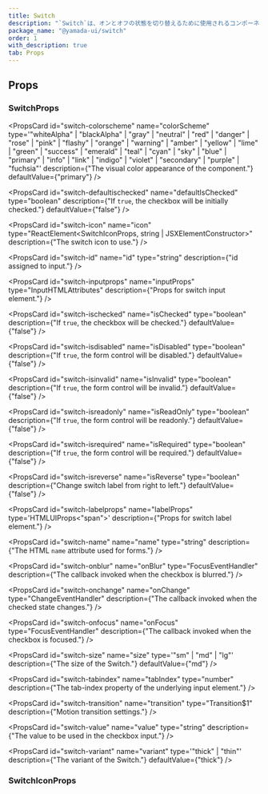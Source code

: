 ```yaml
---
title: Switch
description: "`Switch`は、オンとオフの状態を切り替えるために使用されるコンポーネントです。"
package_name: "@yamada-ui/switch"
order: 1
with_description: true
tab: Props
---
```


## Props

### SwitchProps

<PropsCard id="switch-_accept" name="_accept" type="CSSUIObject" />

<PropsCard id="switch-_active" name="_active" type="CSSUIObject" />

<PropsCard id="switch-_after" name="_after" type="CSSUIObject" />

<PropsCard id="switch-_anylink" name="_anyLink" type="CSSUIObject" />

<PropsCard id="switch-_autofill" name="_autofill" type="CSSUIObject" />

<PropsCard id="switch-_backdrop" name="_backdrop" type="CSSUIObject" />

<PropsCard id="switch-_before" name="_before" type="CSSUIObject" />

<PropsCard id="switch-_between" name="_between" type="CSSUIObject" />

<PropsCard id="switch-_blank" name="_blank" type="CSSUIObject" />

<PropsCard id="switch-_checked" name="_checked" type="CSSUIObject" />

<PropsCard id="switch-_cue" name="_cue" type="CSSUIObject" />

<PropsCard id="switch-_cueregion" name="_cueRegion" type="CSSUIObject" />

<PropsCard id="switch-_dark" name="_dark" type="CSSUIObject" />

<PropsCard id="switch-_default" name="_default" type="CSSUIObject" />

<PropsCard id="switch-_disabled" name="_disabled" type="CSSUIObject" />

<PropsCard id="switch-_empty" name="_empty" type="CSSUIObject" />

<PropsCard id="switch-_enabled" name="_enabled" type="CSSUIObject" />

<PropsCard id="switch-_end" name="_end" type="CSSUIObject" />

<PropsCard id="switch-_even" name="_even" type="CSSUIObject" />

<PropsCard id="switch-_expanded" name="_expanded" type="CSSUIObject" />

<PropsCard id="switch-_fileselector" name="_fileSelector" type="CSSUIObject" />

<PropsCard id="switch-_filled" name="_filled" type="CSSUIObject" />

<PropsCard id="switch-_first" name="_first" type="CSSUIObject" />

<PropsCard id="switch-_firstletter" name="_firstLetter" type="CSSUIObject" />

<PropsCard id="switch-_firstline" name="_firstLine" type="CSSUIObject" />

<PropsCard id="switch-_focus" name="_focus" type="CSSUIObject" />

<PropsCard id="switch-_focusvisible" name="_focusVisible" type="CSSUIObject" />

<PropsCard id="switch-_focuswithin" name="_focusWithin" type="CSSUIObject" />

<PropsCard id="switch-_fullscreen" name="_fullScreen" type="CSSUIObject" />

<PropsCard id="switch-_grabbed" name="_grabbed" type="CSSUIObject" />

<PropsCard id="switch-_groupaccept" name="_groupAccept" type="CSSUIObject" />

<PropsCard id="switch-_groupactive" name="_groupActive" type="CSSUIObject" />

<PropsCard id="switch-_groupblank" name="_groupBlank" type="CSSUIObject" />

<PropsCard id="switch-_groupchecked" name="_groupChecked" type="CSSUIObject" />

<PropsCard
  id="switch-_groupdisabled"
  name="_groupDisabled"
  type="CSSUIObject"
/>

<PropsCard id="switch-_groupenabled" name="_groupEnabled" type="CSSUIObject" />

<PropsCard
  id="switch-_groupexpanded"
  name="_groupExpanded"
  type="CSSUIObject"
/>

<PropsCard id="switch-_groupfocus" name="_groupFocus" type="CSSUIObject" />

<PropsCard
  id="switch-_groupfocusvisible"
  name="_groupFocusVisible"
  type="CSSUIObject"
/>

<PropsCard
  id="switch-_groupfocuswithin"
  name="_groupFocusWithin"
  type="CSSUIObject"
/>

<PropsCard id="switch-_groupgrabbed" name="_groupGrabbed" type="CSSUIObject" />

<PropsCard
  id="switch-_grouphorizontal"
  name="_groupHorizontal"
  type="CSSUIObject"
/>

<PropsCard id="switch-_grouphover" name="_groupHover" type="CSSUIObject" />

<PropsCard id="switch-_groupidle" name="_groupIdle" type="CSSUIObject" />

<PropsCard id="switch-_groupinvalid" name="_groupInvalid" type="CSSUIObject" />

<PropsCard id="switch-_grouploaded" name="_groupLoaded" type="CSSUIObject" />

<PropsCard id="switch-_grouploading" name="_groupLoading" type="CSSUIObject" />

<PropsCard
  id="switch-_groupoptional"
  name="_groupOptional"
  type="CSSUIObject"
/>

<PropsCard
  id="switch-_groupplaceholdershown"
  name="_groupPlaceholderShown"
  type="CSSUIObject"
/>

<PropsCard id="switch-_grouppressed" name="_groupPressed" type="CSSUIObject" />

<PropsCard
  id="switch-_groupreadonly"
  name="_groupReadOnly"
  type="CSSUIObject"
/>

<PropsCard
  id="switch-_groupreadwrite"
  name="_groupReadWrite"
  type="CSSUIObject"
/>

<PropsCard id="switch-_groupreject" name="_groupReject" type="CSSUIObject" />

<PropsCard
  id="switch-_grouprequired"
  name="_groupRequired"
  type="CSSUIObject"
/>

<PropsCard
  id="switch-_groupselected"
  name="_groupSelected"
  type="CSSUIObject"
/>

<PropsCard
  id="switch-_groupuserinvalid"
  name="_groupUserInvalid"
  type="CSSUIObject"
/>

<PropsCard id="switch-_groupvalid" name="_groupValid" type="CSSUIObject" />

<PropsCard
  id="switch-_groupvertical"
  name="_groupVertical"
  type="CSSUIObject"
/>

<PropsCard id="switch-_hidden" name="_hidden" type="CSSUIObject" />

<PropsCard id="switch-_holiday" name="_holiday" type="CSSUIObject" />

<PropsCard id="switch-_horizontal" name="_horizontal" type="CSSUIObject" />

<PropsCard id="switch-_hover" name="_hover" type="CSSUIObject" />

<PropsCard id="switch-_idle" name="_idle" type="CSSUIObject" />

<PropsCard
  id="switch-_indeterminate"
  name="_indeterminate"
  type="CSSUIObject"
/>

<PropsCard id="switch-_inrange" name="_inRange" type="CSSUIObject" />

<PropsCard id="switch-_invalid" name="_invalid" type="CSSUIObject" />

<PropsCard id="switch-_last" name="_last" type="CSSUIObject" />

<PropsCard id="switch-_light" name="_light" type="CSSUIObject" />

<PropsCard id="switch-_link" name="_link" type="CSSUIObject" />

<PropsCard id="switch-_loaded" name="_loaded" type="CSSUIObject" />

<PropsCard id="switch-_loading" name="_loading" type="CSSUIObject" />

<PropsCard id="switch-_marker" name="_marker" type="CSSUIObject" />

<PropsCard id="switch-_mediadark" name="_mediaDark" type="CSSUIObject" />

<PropsCard id="switch-_medialight" name="_mediaLight" type="CSSUIObject" />

<PropsCard
  id="switch-_mediareducemotion"
  name="_mediaReduceMotion"
  type="CSSUIObject"
/>

<PropsCard id="switch-_modal" name="_modal" type="CSSUIObject" />

<PropsCard id="switch-_nativeactive" name="_nativeActive" type="CSSUIObject" />

<PropsCard
  id="switch-_nativechecked"
  name="_nativeChecked"
  type="CSSUIObject"
/>

<PropsCard
  id="switch-_nativedisabled"
  name="_nativeDisabled"
  type="CSSUIObject"
/>

<PropsCard id="switch-_nativefocus" name="_nativeFocus" type="CSSUIObject" />

<PropsCard
  id="switch-_nativefocusvisible"
  name="_nativeFocusVisible"
  type="CSSUIObject"
/>

<PropsCard
  id="switch-_nativefocuswithin"
  name="_nativeFocusWithin"
  type="CSSUIObject"
/>

<PropsCard id="switch-_nativehidden" name="_nativeHidden" type="CSSUIObject" />

<PropsCard id="switch-_nativehover" name="_nativeHover" type="CSSUIObject" />

<PropsCard
  id="switch-_nativereadonly"
  name="_nativeReadOnly"
  type="CSSUIObject"
/>

<PropsCard id="switch-_nativetarget" name="_nativeTarget" type="CSSUIObject" />

<PropsCard id="switch-_nativevalid" name="_nativeValid" type="CSSUIObject" />

<PropsCard id="switch-_notfirst" name="_notFirst" type="CSSUIObject" />

<PropsCard id="switch-_notlast" name="_notLast" type="CSSUIObject" />

<PropsCard id="switch-_nottarget" name="_notTarget" type="CSSUIObject" />

<PropsCard id="switch-_odd" name="_odd" type="CSSUIObject" />

<PropsCard id="switch-_only" name="_only" type="CSSUIObject" />

<PropsCard id="switch-_optional" name="_optional" type="CSSUIObject" />

<PropsCard id="switch-_outrange" name="_outRange" type="CSSUIObject" />

<PropsCard id="switch-_outside" name="_outside" type="CSSUIObject" />

<PropsCard id="switch-_paused" name="_paused" type="CSSUIObject" />

<PropsCard id="switch-_peeraccept" name="_peerAccept" type="CSSUIObject" />

<PropsCard id="switch-_peeractive" name="_peerActive" type="CSSUIObject" />

<PropsCard id="switch-_peerblank" name="_peerBlank" type="CSSUIObject" />

<PropsCard id="switch-_peerchecked" name="_peerChecked" type="CSSUIObject" />

<PropsCard id="switch-_peerdisabled" name="_peerDisabled" type="CSSUIObject" />

<PropsCard id="switch-_peerenabled" name="_peerEnabled" type="CSSUIObject" />

<PropsCard id="switch-_peerexpanded" name="_peerExpanded" type="CSSUIObject" />

<PropsCard id="switch-_peerfocus" name="_peerFocus" type="CSSUIObject" />

<PropsCard
  id="switch-_peerfocusvisible"
  name="_peerFocusVisible"
  type="CSSUIObject"
/>

<PropsCard
  id="switch-_peerfocuswithin"
  name="_peerFocusWithin"
  type="CSSUIObject"
/>

<PropsCard id="switch-_peergrabbed" name="_peerGrabbed" type="CSSUIObject" />

<PropsCard
  id="switch-_peerhorizontal"
  name="_peerHorizontal"
  type="CSSUIObject"
/>

<PropsCard id="switch-_peerhover" name="_peerHover" type="CSSUIObject" />

<PropsCard id="switch-_peeridle" name="_peerIdle" type="CSSUIObject" />

<PropsCard id="switch-_peerinvalid" name="_peerInvalid" type="CSSUIObject" />

<PropsCard id="switch-_peerloaded" name="_peerLoaded" type="CSSUIObject" />

<PropsCard id="switch-_peerloading" name="_peerLoading" type="CSSUIObject" />

<PropsCard id="switch-_peeroptional" name="_peerOptional" type="CSSUIObject" />

<PropsCard
  id="switch-_peerplaceholdershown"
  name="_peerPlaceholderShown"
  type="CSSUIObject"
/>

<PropsCard id="switch-_peerpressed" name="_peerPressed" type="CSSUIObject" />

<PropsCard id="switch-_peerreadonly" name="_peerReadOnly" type="CSSUIObject" />

<PropsCard
  id="switch-_peerreadwrite"
  name="_peerReadWrite"
  type="CSSUIObject"
/>

<PropsCard id="switch-_peerreject" name="_peerReject" type="CSSUIObject" />

<PropsCard id="switch-_peerrequired" name="_peerRequired" type="CSSUIObject" />

<PropsCard id="switch-_peerselected" name="_peerSelected" type="CSSUIObject" />

<PropsCard
  id="switch-_peeruserinvalid"
  name="_peerUserInvalid"
  type="CSSUIObject"
/>

<PropsCard id="switch-_peervalid" name="_peerValid" type="CSSUIObject" />

<PropsCard id="switch-_peervertical" name="_peerVertical" type="CSSUIObject" />

<PropsCard id="switch-_picture" name="_picture" type="CSSUIObject" />

<PropsCard id="switch-_placeholder" name="_placeholder" type="CSSUIObject" />

<PropsCard
  id="switch-_placeholdershown"
  name="_placeholderShown"
  type="CSSUIObject"
/>

<PropsCard id="switch-_playing" name="_playing" type="CSSUIObject" />

<PropsCard id="switch-_pressed" name="_pressed" type="CSSUIObject" />

<PropsCard id="switch-_print" name="_print" type="CSSUIObject" />

<PropsCard id="switch-_readonly" name="_readOnly" type="CSSUIObject" />

<PropsCard id="switch-_readwrite" name="_readWrite" type="CSSUIObject" />

<PropsCard id="switch-_reject" name="_reject" type="CSSUIObject" />

<PropsCard id="switch-_required" name="_required" type="CSSUIObject" />

<PropsCard id="switch-_ripple" name="_ripple" type="CSSUIObject" />

<PropsCard id="switch-_scrollbar" name="_scrollbar" type="CSSUIObject" />

<PropsCard
  id="switch-_scrollbarbutton"
  name="_scrollbarButton"
  type="CSSUIObject"
/>

<PropsCard
  id="switch-_scrollbarcorner"
  name="_scrollbarCorner"
  type="CSSUIObject"
/>

<PropsCard
  id="switch-_scrollbarthumb"
  name="_scrollbarThumb"
  type="CSSUIObject"
/>

<PropsCard
  id="switch-_scrollbartrack"
  name="_scrollbarTrack"
  type="CSSUIObject"
/>

<PropsCard
  id="switch-_scrollbartrackpiece"
  name="_scrollbarTrackPiece"
  type="CSSUIObject"
/>

<PropsCard id="switch-_selected" name="_selected" type="CSSUIObject" />

<PropsCard id="switch-_selection" name="_selection" type="CSSUIObject" />

<PropsCard id="switch-_start" name="_start" type="CSSUIObject" />

<PropsCard id="switch-_target" name="_target" type="CSSUIObject" />

<PropsCard id="switch-_today" name="_today" type="CSSUIObject" />

<PropsCard id="switch-_userinvalid" name="_userInvalid" type="CSSUIObject" />

<PropsCard id="switch-_valid" name="_valid" type="CSSUIObject" />

<PropsCard id="switch-_vertical" name="_vertical" type="CSSUIObject" />

<PropsCard id="switch-_visited" name="_visited" type="CSSUIObject" />

<PropsCard id="switch-_weekend" name="_weekend" type="CSSUIObject" />

<PropsCard
  id="switch-colorscheme"
  name="colorScheme"
  type='"whiteAlpha" | "blackAlpha" | "gray" | "neutral" | "red" | "danger" | "rose" | "pink" | "flashy" | "orange" | "warning" | "amber" | "yellow" | "lime" | "green" | "success" | "emerald" | "teal" | "cyan" | "sky" | "blue" | "primary" | "info" | "link" | "indigo" | "violet" | "secondary" | "purple" | "fuchsia"'
  description={"The visual color appearance of the component."}
  defaultValue={"primary"}
/>

<PropsCard
  id="switch-defaultischecked"
  name="defaultIsChecked"
  type="boolean"
  description={"If `true`, the checkbox will be initially checked."}
  defaultValue={"false"}
/>

<PropsCard
  id="switch-icon"
  name="icon"
  type="ReactElement<SwitchIconProps,
  string | JSXElementConstructor<any>>"
  description={"The switch icon to use."}
/>

<PropsCard
  id="switch-id"
  name="id"
  type="string"
  description={"id assigned to input."}
/>

<PropsCard
  id="switch-inputprops"
  name="inputProps"
  type="InputHTMLAttributes<HTMLInputElement>"
  description={"Props for switch input element."}
/>

<PropsCard
  id="switch-ischecked"
  name="isChecked"
  type="boolean"
  description={"If `true`, the checkbox will be checked."}
  defaultValue={"false"}
/>

<PropsCard
  id="switch-isdisabled"
  name="isDisabled"
  type="boolean"
  description={"If `true`, the form control will be disabled."}
  defaultValue={"false"}
/>

<PropsCard
  id="switch-isinvalid"
  name="isInvalid"
  type="boolean"
  description={"If `true`, the form control will be invalid."}
  defaultValue={"false"}
/>

<PropsCard
  id="switch-isreadonly"
  name="isReadOnly"
  type="boolean"
  description={"If `true`, the form control will be readonly."}
  defaultValue={"false"}
/>

<PropsCard
  id="switch-isrequired"
  name="isRequired"
  type="boolean"
  description={"If `true`, the form control will be required."}
  defaultValue={"false"}
/>

<PropsCard
  id="switch-isreverse"
  name="isReverse"
  type="boolean"
  description={"Change switch label from right to left."}
  defaultValue={"false"}
/>

<PropsCard
  id="switch-labelprops"
  name="labelProps"
  type='HTMLUIProps<"span">'
  description={"Props for switch label element."}
/>

<PropsCard
  id="switch-name"
  name="name"
  type="string"
  description={"The HTML `name` attribute used for forms."}
/>

<PropsCard
  id="switch-onblur"
  name="onBlur"
  type="FocusEventHandler<HTMLInputElement>"
  description={"The callback invoked when the checkbox is blurred."}
/>

<PropsCard
  id="switch-onchange"
  name="onChange"
  type="ChangeEventHandler<HTMLInputElement>"
  description={"The callback invoked when the checked state changes."}
/>

<PropsCard
  id="switch-onfocus"
  name="onFocus"
  type="FocusEventHandler<HTMLInputElement>"
  description={"The callback invoked when the checkbox is focused."}
/>

<PropsCard
  id="switch-size"
  name="size"
  type='"sm" | "md" | "lg"'
  description={"The size of the Switch."}
  defaultValue={"md"}
/>

<PropsCard
  id="switch-tabindex"
  name="tabIndex"
  type="number"
  description={"The tab-index property of the underlying input element."}
/>

<PropsCard
  id="switch-transition"
  name="transition"
  type="Transition$1"
  description={"Motion transition settings."}
/>

<PropsCard
  id="switch-value"
  name="value"
  type="string"
  description={"The value to be used in the checkbox input."}
/>

<PropsCard
  id="switch-variant"
  name="variant"
  type='"thick" | "thin"'
  description={"The variant of the Switch."}
  defaultValue={"thick"}
/>

### SwitchIconProps

<PropsCard id="switchicon-isactive" name="isActive" type="boolean" />

<PropsCard id="switchicon-ischecked" name="isChecked" type="boolean" />

<PropsCard id="switchicon-isfocused" name="isFocused" type="boolean" />

<PropsCard id="switchicon-ishovered" name="isHovered" type="boolean" />
